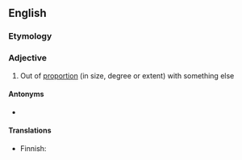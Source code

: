 ==English==

===Etymology===
{{prefix|en|in|commensurate}}

===Adjective===
{{en-adj}}

# Out of [[proportion]] (in size, degree or extent) with something else

====Antonyms====
* {{l|en|commensurate}}

====Translations====
{{trans-top|out of proportion with}}
* Finnish: {{t|fi|yhteismitaton}}
{{trans-mid}}
{{trans-bottom}}